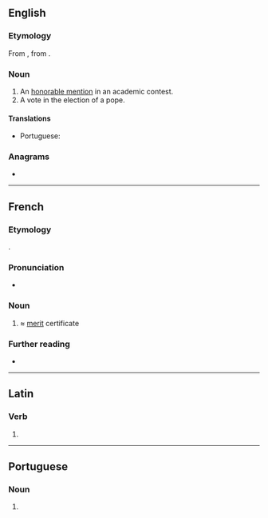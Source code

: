 ==English==

===Etymology===
From {{etyl|la|en}} {{m|la|accessit||he came near}}, from {{m|la|accēdō|approach}}.

===Noun===
{{en-noun}}

# An [[honorable mention]] in an academic contest.
# A vote in the election of a pope.

====Translations====
{{trans-top|honorable mention in an academic contest}}
* Portuguese: {{t|pt|accessit|m}}
{{trans-mid}}
{{trans-bottom}}

===Anagrams===
* {{anagrams|en|ascetics}}

----

==French==

===Etymology===
{{bor|fr|la|accessit}}.

===Pronunciation===
* {{IPA|/aksɛsit/|/aksesit/|lang=fr}}

===Noun===
{{fr-noun|m}}

# {{lb|fr|school}} ≈ [[merit]] certificate

===Further reading===
* {{R:TLFi}}

----

==Latin==

===Verb===
{{la-verb-form|accessit}}

# {{inflection of|accēdō||3|s|perf|actv|indc|lang=la}}

----

==Portuguese==

===Noun===
{{pt-noun|m|s|pl2=accessit}}

# {{l|en|accessit}} {{gloss|honorable mention in an academic contest}}
